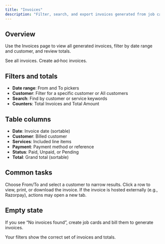 ```yaml
---
title: "Invoices"
description: "Filter, search, and export invoices generated from job cards and customer billing."
---
```


## Overview

Use the Invoices page to view all generated invoices, filter by date range and customer, and review totals.

<CardGroup cols={2}>
<Card title="Open Invoices" icon="receipt" href="https://gellerwash.com/app/invoices">
See all invoices.
</Card>

<Card title="Customer Invoices" icon="indian-rupee-sign" href="https://gellerwash.com/app/customer-invoices">
Create ad‑hoc invoices.
</Card>
</CardGroup>

## Filters and totals

- **Date range**: From and To pickers
- **Customer**: Filter for a specific customer or All customers
- **Search**: Find by customer or service keywords
- **Counters**: Total Invoices and Total Amount

## Table columns

- **Date**: Invoice date (sortable)
- **Customer**: Billed customer
- **Services**: Included line items
- **Payment**: Payment method or reference
- **Status**: Paid, Unpaid, or Pending
- **Total**: Grand total (sortable)

## Common tasks

<Steps>
<Step title="Filter by date and customer">
Choose From/To and select a customer to narrow results.
</Step>

<Step title="Open invoice details">
Click a row to view, print, or download the invoice.

<Note>
If the invoice is hosted externally (e.g., Razorpay), actions may open a new tab.
</Note>
</Step>
</Steps>

## Empty state

If you see “No invoices found”, create job cards and bill them to generate invoices.

<Check>
Your filters show the correct set of invoices and totals.
</Check>




